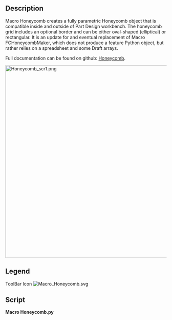 <languages/>

{{Macro
|Name=Macro Honeycomb
|Icon=Macro_Honeycomb.svg
|Description=Create a fully parametric feature Python Honeycomb object, compatible in and outside of Part Design
|Author=TheMarkster
|Version=0.2024.08.27
|Date=
|FCVersion=Python 3 versions
|Download=[https://wiki.freecad.org/File:Macro_Honeycomb.svg ToolBar Icon]
|Links=[https://github.com/mwganson/honeycomb Full Documentation on Github]
}}

== Description ==

Macro Honeycomb creates a fully parametric Honeycomb object that is compatible inside and outside of Part Design workbench. The honeycomb grid includes an optional border and can be either oval-shaped (elliptical) or rectangular. It is an update for and eventual replacement of Macro FCHoneycombMaker, which does not produce a feature Python object, but rather relies on a spreadsheet and some Draft arrays.

Full documentation can be found on github: [https://github.com/mwganson/honeycomb Honeycomb].

[[File:Honeycomb_scr1.png|600px]]
{{Caption|Macro Honeycomb screenshot‎}}

== Legend ==

{{Codeextralink|https://gist.github.com/mwganson/97d185ac2114701b26d3da47dccc9f7a/raw/46b27ad36991a460e9772ddb5e73b3115a1329be/Honeycomb.py|Honeycomb.py}}

ToolBar Icon
[[Image:Macro_Honeycomb.svg]]

== Script == 

'''Macro Honeycomb.py'''

{{CodeDownload|https://gist.github.com/mwganson/97d185ac2114701b26d3da47dccc9f7a|Honeycomb.py}}